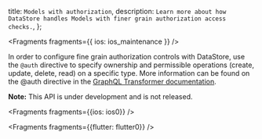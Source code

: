   title: `Models with authorization`,
  description: `Learn more about how DataStore handles Models with finer grain authorization access checks.`,
};


<Fragments fragments={{ ios: ios_maintenance }} />

In order to configure fine grain authorization controls with DataStore, use the `@auth` directive to specify ownership and permissible operations (create, update, delete, read) on a specific type. More information can be found on the @auth directive in the [GraphQL Transformer documentation](/cli/graphql/authorization-rules).

<Callout>

**Note:** This API is under development and is not released.

</Callout>


<Fragments fragments={{ios: ios0}} />


<Fragments fragments={{flutter: flutter0}} />
